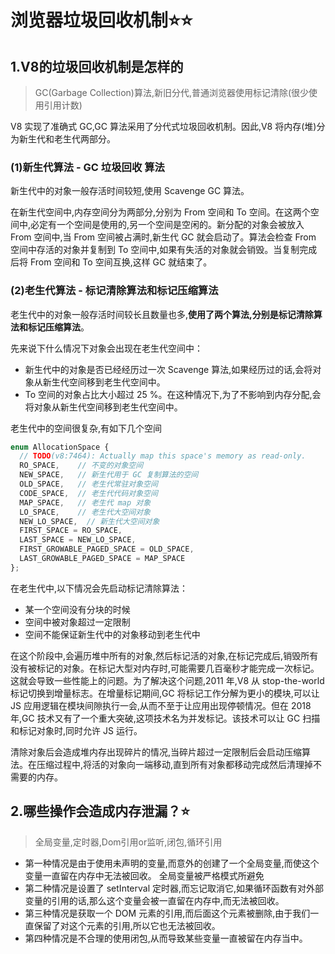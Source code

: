 # 浏览器垃圾回收机制⭐️⭐️

## 1.V8的垃圾回收机制是怎样的

>GC(Garbage Collection)算法,新旧分代,普通浏览器使用标记清除(很少使用引用计数)

V8 实现了准确式 GC,GC 算法采用了分代式垃圾回收机制。因此,V8 将内存(堆)分为新生代和老生代两部分。

### (1)新生代算法 - GC 垃圾回收 算法

新生代中的对象一般存活时间较短,使用 Scavenge GC 算法。

在新生代空间中,内存空间分为两部分,分别为 From 空间和 To 空间。在这两个空间中,必定有一个空间是使用的,另一个空间是空闲的。新分配的对象会被放入 From 空间中,当 From 空间被占满时,新生代 GC 就会启动了。算法会检查 From 空间中存活的对象并复制到 To 空间中,如果有失活的对象就会销毁。当复制完成后将 From 空间和 To 空间互换,这样 GC 就结束了。

### (2)老生代算法 - 标记清除算法和标记压缩算法

老生代中的对象一般存活时间较长且数量也多,**使用了两个算法,分别是标记清除算法和标记压缩算法**。

先来说下什么情况下对象会出现在老生代空间中：

- 新生代中的对象是否已经经历过一次 Scavenge 算法,如果经历过的话,会将对象从新生代空间移到老生代空间中。
- To 空间的对象占比大小超过 25 %。在这种情况下,为了不影响到内存分配,会将对象从新生代空间移到老生代空间中。

老生代中的空间很复杂,有如下几个空间

```TypeScript
enum AllocationSpace {
  // TODO(v8:7464): Actually map this space's memory as read-only.
  RO_SPACE,    // 不变的对象空间
  NEW_SPACE,   // 新生代用于 GC 复制算法的空间
  OLD_SPACE,   // 老生代常驻对象空间
  CODE_SPACE,  // 老生代代码对象空间
  MAP_SPACE,   // 老生代 map 对象
  LO_SPACE,    // 老生代大空间对象
  NEW_LO_SPACE,  // 新生代大空间对象
  FIRST_SPACE = RO_SPACE,
  LAST_SPACE = NEW_LO_SPACE,
  FIRST_GROWABLE_PAGED_SPACE = OLD_SPACE,
  LAST_GROWABLE_PAGED_SPACE = MAP_SPACE
};
```

在老生代中,以下情况会先启动标记清除算法：

- 某一个空间没有分块的时候
- 空间中被对象超过一定限制
- 空间不能保证新生代中的对象移动到老生代中

在这个阶段中,会遍历堆中所有的对象,然后标记活的对象,在标记完成后,销毁所有没有被标记的对象。在标记大型对内存时,可能需要几百毫秒才能完成一次标记。这就会导致一些性能上的问题。为了解决这个问题,2011 年,V8 从 stop-the-world 标记切换到增量标志。在增量标记期间,GC 将标记工作分解为更小的模块,可以让 JS 应用逻辑在模块间隙执行一会,从而不至于让应用出现停顿情况。但在 2018 年,GC 技术又有了一个重大突破,这项技术名为并发标记。该技术可以让 GC 扫描和标记对象时,同时允许 JS 运行。

清除对象后会造成堆内存出现碎片的情况,当碎片超过一定限制后会启动压缩算法。在压缩过程中,将活的对象向一端移动,直到所有对象都移动完成然后清理掉不需要的内存。

## 2.哪些操作会造成内存泄漏？⭐️

>全局变量,定时器,Dom引用or监听,闭包,循环引用

- 第一种情况是由于使用未声明的变量,而意外的创建了一个全局变量,而使这个变量一直留在内存中无法被回收。
全局变量被严格模式所避免
- 第二种情况是设置了 setInterval 定时器,而忘记取消它,如果循环函数有对外部变量的引用的话,那么这个变量会被一直留在内存中,而无法被回收。
- 第三种情况是获取一个 DOM 元素的引用,而后面这个元素被删除,由于我们一直保留了对这个元素的引用,所以它也无法被回收。
- 第四种情况是不合理的使用闭包,从而导致某些变量一直被留在内存当中。
